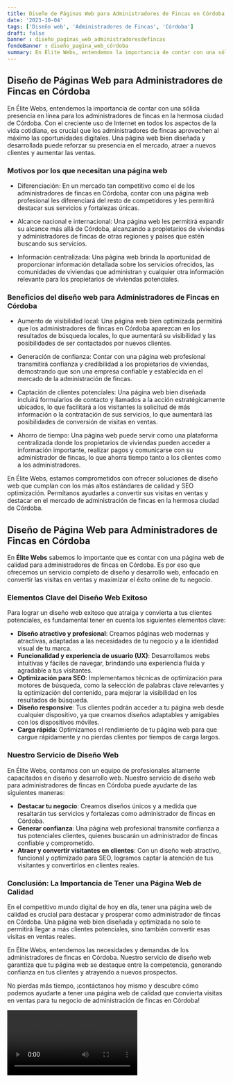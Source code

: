 ```yaml
---
title: Diseño de Páginas Web para Administradores de Fincas en Córdoba
date: '2023-10-04'
tags: ['Diseño web', 'Administradores de Fincas', 'Córdoba']
draft: false
banner : diseño_paginas_web_administradoresdefincas
fondoBanner : diseño_pagina_web_córdoba
summary: En Élite Webs, entendemos la importancia de contar con una sólida presencia en línea para los administradores de fincas en la hermosa ciudad de Córdoba. Con el creciente uso de Internet en todos los aspectos de la vida cotidiana, es crucial que los administradores de fincas aprovechen al máximo las oportunidades digitales. Una página web bien diseñada y desarrollada puede reforzar su presencia en el mercado, atraer a nuevos clientes y aumentar las ventas.
---
```


## Diseño de Páginas Web para Administradores de Fincas en Córdoba

En Élite Webs, entendemos la importancia de contar con una sólida presencia en línea para los administradores de fincas en la hermosa ciudad de Córdoba. Con el creciente uso de Internet en todos los aspectos de la vida cotidiana, es crucial que los administradores de fincas aprovechen al máximo las oportunidades digitales. Una página web bien diseñada y desarrollada puede reforzar su presencia en el mercado, atraer a nuevos clientes y aumentar las ventas.

### Motivos por los que necesitan una página web

- Diferenciación: En un mercado tan competitivo como el de los administradores de fincas en Córdoba, contar con una página web profesional les diferenciará del resto de competidores y les permitirá destacar sus servicios y fortalezas únicas.

- Alcance nacional e internacional: Una página web les permitirá expandir su alcance más allá de Córdoba, alcanzando a propietarios de viviendas y administradores de fincas de otras regiones y países que estén buscando sus servicios.

- Información centralizada: Una página web brinda la oportunidad de proporcionar información detallada sobre los servicios ofrecidos, las comunidades de viviendas que administran y cualquier otra información relevante para los propietarios de viviendas potenciales.

### Beneficios del diseño web para Administradores de Fincas en Córdoba

- Aumento de visibilidad local: Una página web bien optimizada permitirá que los administradores de fincas en Córdoba aparezcan en los resultados de búsqueda locales, lo que aumentará su visibilidad y las posibilidades de ser contactados por nuevos clientes.

- Generación de confianza: Contar con una página web profesional transmitirá confianza y credibilidad a los propietarios de viviendas, demostrando que son una empresa confiable y establecida en el mercado de la administración de fincas.

- Captación de clientes potenciales: Una página web bien diseñada incluirá formularios de contacto y llamados a la acción estratégicamente ubicados, lo que facilitará a los visitantes la solicitud de más información o la contratación de sus servicios, lo que aumentará las posibilidades de conversión de visitas en ventas.

- Ahorro de tiempo: Una página web puede servir como una plataforma centralizada donde los propietarios de viviendas pueden acceder a información importante, realizar pagos y comunicarse con su administrador de fincas, lo que ahorra tiempo tanto a los clientes como a los administradores.

En Élite Webs, estamos comprometidos con ofrecer soluciones de diseño web que cumplan con los más altos estándares de calidad y SEO optimización. Permítanos ayudarles a convertir sus visitas en ventas y destacar en el mercado de administración de fincas en la hermosa ciudad de Córdoba.

<GifSeo />

<Cta />

## Diseño de Página Web para Administradores de Fincas en Córdoba

En **Élite Webs** sabemos lo importante que es contar con una página web de calidad para administradores de fincas en Córdoba. Es por eso que ofrecemos un servicio completo de diseño y desarrollo web, enfocado en convertir las visitas en ventas y maximizar el éxito online de tu negocio.

### Elementos Clave del Diseño Web Exitoso

Para lograr un diseño web exitoso que atraiga y convierta a tus clientes potenciales, es fundamental tener en cuenta los siguientes elementos clave:

- **Diseño atractivo y profesional**: Creamos páginas web modernas y atractivas, adaptadas a las necesidades de tu negocio y a la identidad visual de tu marca.
- **Funcionalidad y experiencia de usuario (UX)**: Desarrollamos webs intuitivas y fáciles de navegar, brindando una experiencia fluida y agradable a tus visitantes.
- **Optimización para SEO**: Implementamos técnicas de optimización para motores de búsqueda, como la selección de palabras clave relevantes y la optimización del contenido, para mejorar la visibilidad en los resultados de búsqueda.
- **Diseño responsive**: Tus clientes podrán acceder a tu página web desde cualquier dispositivo, ya que creamos diseños adaptables y amigables con los dispositivos móviles.
- **Carga rápida**: Optimizamos el rendimiento de tu página web para que cargue rápidamente y no pierdas clientes por tiempos de carga largos.

### Nuestro Servicio de Diseño Web

En Élite Webs, contamos con un equipo de profesionales altamente capacitados en diseño y desarrollo web. Nuestro servicio de diseño web para administradores de fincas en Córdoba puede ayudarte de las siguientes maneras:

- **Destacar tu negocio**: Creamos diseños únicos y a medida que resaltarán tus servicios y fortalezas como administrador de fincas en Córdoba.
- **Generar confianza**: Una página web profesional transmite confianza a tus potenciales clientes, quienes buscarán un administrador de fincas confiable y comprometido.
- **Atraer y convertir visitantes en clientes**: Con un diseño web atractivo, funcional y optimizado para SEO, logramos captar la atención de tus visitantes y convertirlos en clientes reales.

### Conclusión: La Importancia de Tener una Página Web de Calidad

En el competitivo mundo digital de hoy en día, tener una página web de calidad es crucial para destacar y prosperar como administrador de fincas en Córdoba. Una página web bien diseñada y optimizada no solo te permitirá llegar a más clientes potenciales, sino también convertir esas visitas en ventas reales.

En Élite Webs, entendemos las necesidades y demandas de los administradores de fincas en Córdoba. Nuestro servicio de diseño web garantiza que tu página web se destaque entre la competencia, generando confianza en tus clientes y atrayendo a nuevos prospectos.

No pierdas más tiempo, ¡contáctanos hoy mismo y descubre cómo podemos ayudarte a tener una página web de calidad que convierta visitas en ventas para tu negocio de administración de fincas en Córdoba!

<Video />

<CtaBot job='Administradores de Fincas' city='Córdoba'/>

<Gmaps query='Córdoba+españa+maps' />